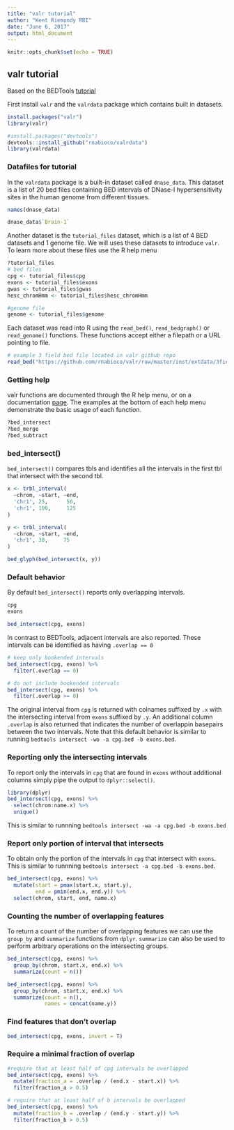 ```yaml
---
title: "valr tutorial"
author: "Kent Riemondy RBI"
date: "June 6, 2017"
output: html_document
---
```


```r
knitr::opts_chunk$set(echo = TRUE)
```

## valr tutorial
  Based on the BEDTools [tutorial](http://quinlanlab.org/tutorials/bedtools/bedtools.html)

First install `valr` and the `valrdata` package which contains built in datasets. 

```r
install.packages("valr")
library(valr)

#install.packages("devtools")
devtools::install_github("rnabioco/valrdata")
library(valrdata)
```

### Datafiles for tutorial
   In the `valrdata` package is a built-in dataset called `dnase_data`. This dataset is a list of 20 bed files containing BED intervals of DNase-I hypersensitivity sites in the human genome from different tissues. 
   
```r
names(dnase_data)

dnase_data$`Brain-1`
```

Another dataset is the `tutorial_files` dataset, which is a list of 4 BED datasets and 1 genome file. We will uses these datasets to introduce `valr`. To learn more about these files use the R help menu

```r
?tutorial_files
# bed files
cpg <- tutorial_files$cpg
exons <- tutorial_files$exons
gwas <- tutorial_files$gwas
hesc_chromHmm <- tutorial_files$hesc_chromHmm

#genome file
genome <- tutorial_files$genome
```

Each dataset was read into R using the `read_bed()`, `read_bedgraph()` or `read_genome()` functions. These functions accept either a filepath or a URL pointing to file. 

```r
# example 3 field bed file located in valr github repo
read_bed("https://github.com/rnabioco/valr/raw/master/inst/extdata/3fields.bed.gz")
```

### Getting help

valr functions are documented through the R help menu, or on a documentation [page](http://rnabioco.github.io/valr). The examples at the bottom of each help menu demonstrate the basic usage of each function.

```r
?bed_intersect
?bed_merge
?bed_subtract
```

### bed_intersect()

`bed_intersect()` compares tbls and identifies all the intervals in the first tbl that intersect with the second tbl. 

```r
x <- trbl_interval(
  ~chrom, ~start, ~end,
  'chr1', 25,      50,
  'chr1', 100,     125
)

y <- trbl_interval(
  ~chrom, ~start, ~end,
  'chr1', 30,     75
)

bed_glyph(bed_intersect(x, y))
```

### Default behavior
By default `bed_intersect()` reports only overlapping intervals.

```r

cpg
exons

bed_intersect(cpg, exons)
```

In contrast to BEDTools, adjacent intervals are also reported. These intervals can be identified as having `.overlap == 0`
 
```r
# keep only bookended intervals
bed_intersect(cpg, exons) %>% 
  filter(.overlap == 0)

# do not include bookended intervals
bed_intersect(cpg, exons) %>% 
  filter(.overlap >= 0)
```
The original interval from `cpg` is returned with colnames suffixed by `.x` with the intersecting interval from `exons` suffixed by `.y`. An additional column `.overlap` is also returned that indicates the number of overlappin basepairs between the two intervals. Note that this default behavior is similar to running `bedtools intersect -wo -a cpg.bed -b exons.bed`. 

### Reporting only the intersecting intervals
To report only the intervals in `cpg` that are found in `exons` without additional columns simply pipe the output to `dplyr::select()`. 

```r
library(dplyr)
bed_intersect(cpg, exons) %>% 
  select(chrom:name.x) %>% 
  unique()
```

This is similar to runnning `bedtools intersect -wa -a cpg.bed -b exons.bed`

### Report only portion of interval that intersects

To obtain only the portion of the intervals in `cpg` that intersect with `exons`. This is similar to runnning `bedtools intersect -a cpg.bed -b exons.bed`.

```r
bed_intersect(cpg, exons) %>% 
  mutate(start = pmax(start.x, start.y),
         end = pmin(end.x, end.y)) %>% 
  select(chrom, start, end, name.x)
```

### Counting the number of overlapping features
To return a count of the number of overlapping features we can use the `group_by` and `summarize` functions from `dplyr`. `summarize` can also be used to perform arbitrary operations on the intersecting groups. 

```r
bed_intersect(cpg, exons) %>% 
  group_by(chrom, start.x, end.x) %>% 
  summarize(count = n())

bed_intersect(cpg, exons) %>% 
  group_by(chrom, start.x, end.x) %>% 
  summarize(count = n(), 
            names = concat(name.y))
```


### Find features that don't overlap

```r
bed_intersect(cpg, exons, invert = T)
```

### Require a minimal fraction of overlap

```r
#require that at least half of cpg intervals be overlapped
bed_intersect(cpg, exons) %>% 
  mutate(fraction_a = .overlap / (end.x - start.x)) %>% 
  filter(fraction_a > 0.5)

# require that at least half of b intervals be overlapped
bed_intersect(cpg, exons) %>% 
  mutate(fraction_b = .overlap / (end.y - start.y)) %>% 
  filter(fraction_b > 0.5)
```


